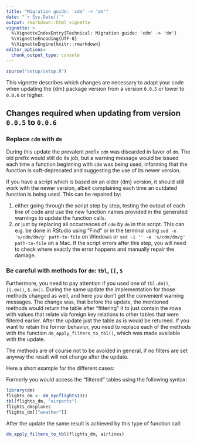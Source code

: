 ```yaml
---
title: "Migration guide: 'cdm' -> 'dm'"
date: "`r Sys.Date()`"
output: rmarkdown::html_vignette
vignette: >
  %\VignetteIndexEntry{Technical: Migration guide: 'cdm' -> 'dm'}
  %\VignetteEncoding{UTF-8}
  %\VignetteEngine{knitr::rmarkdown}
editor_options:
  chunk_output_type: console
---
```



``````r
source("setup/setup.R")
``````

This vignette describes which changes are necessary to adapt your code when updating the {dm} package version from a version `0.0.5` or lower to `0.0.6` or higher.

## Changes required when updating from version `0.0.5` to `0.0.6`

### Replace `cdm` with `dm`

During this update the prevalent prefix `cdm` was discarded in favor of `dm`.
The old prefix would still do its job, but a warning message would be issued each time a function beginning with `cdm` was being used, informing that the function is soft-deprecated and suggesting the use of its newer version.

If you have a script which is based on an older {dm} version, it should still work with the newer version, albeit complaining each time an outdated function is being used.
This can be repaired by:

1. either going through the script step by step, testing the output of each line of code and use the new function names provided in the generated warnings to update the function calls.
1. or just by replacing all occurrences of `cdm` by `dm` in this script. This can e.g. be done in RStudio using "Find" or in the terminal using `sed -e 's/cdm/dm/g' path-to-file` on Windows or `sed -i '' -e 's/cdm/dm/g' path-to-file` on a Mac. If the script errors after this step, you will need to check where exactly the error happens and manually repair the damage.

### Be careful with methods for `dm`: `tbl`, `[[`, `$`

Furthermore, you need to pay attention if you used one of `tbl.dm()`, `[[.dm()`, `$.dm()`.
During the same update the implementation for those methods changed as well, and here you don't get the convenient warning messages.
The change was, that before the update, the mentioned methods would return the table after "filtering" it to just contain the rows with values that relate via foreign key relations to other tables that were filtered earlier.
After the update just the table as is would be returned.
If you want to retain the former behavior, you need to replace each of the methods with the function `dm_apply_filters_to_tbl()`, which was made available with the update.

The methods are of course not to be avoided in general, if no filters are set anyway the result will not change after the update.

Here a short example for the different cases:

Formerly you would access the "filtered" tables using the following syntax:

```r
library(dm)
flights_dm <- dm_nycflights13()
tbl(flights_dm, "airports")
flights_dm$planes
flights_dm[["weather"]]
```

After the update the same result is achieved by this type of function call:

```r
dm_apply_filters_to_tbl(flights_dm, airlines)
```
